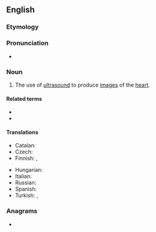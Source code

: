 ==English==

===Etymology===
{{compound|en|echo|cardiography}}

===Pronunciation===
* {{rhymes|en|ɒɡɹəfi|s=7}}

===Noun===
{{wikipedia}}
{{en-noun|~}}

# {{lb|en|medicine}} The use of [[ultrasound]] to produce [[image]]s of the [[heart]].

====Related terms====
* {{l|en|echocardiogram}}
* {{l|en|echocardiograph}}

====Translations====
{{trans-top|use of ultrasound to produce images of the heart}}
* Catalan: {{t|ca|ecocardiografia|f}}
* Czech: {{t+|cs|echokardiografie|f}}
* Finnish: {{t|fi|[[sydän|sydämen]] [[ultraäänikuvaus]]}}, {{t|fi|ekokardiografia}}
{{trans-mid}}
* Hungarian: {{t|hu|echokardiográfia}}
* Italian: {{t|it|ecocardiografia|f}}
* Russian: {{t+|ru|эхокардиография|f}}
* Spanish: {{t|es|ecocardiografía|f}}
* Turkish: {{t|tr|ekokardiyografi}}, {{t|tr|kalp ultrasonu}}
{{trans-bottom}}

===Anagrams===
* {{anagrams|en|a=aaccdeghhiooprry|cardioechography}}